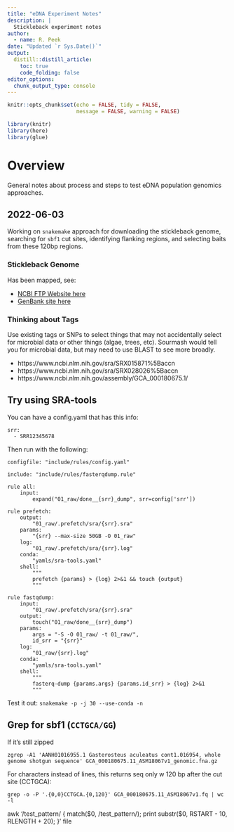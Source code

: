 ```yaml
---
title: "eDNA Experiment Notes"
description: |
  Stickleback experiment notes
author:
  - name: R. Peek 
date: "Updated `r Sys.Date()`"
output: 
  distill::distill_article:
    toc: true
    code_folding: false
editor_options: 
  chunk_output_type: console
---
```


```r
knitr::opts_chunk$set(echo = FALSE, tidy = FALSE,
                      message = FALSE, warning = FALSE)

library(knitr)
library(here)
library(glue)
```

# Overview

General notes about process and steps to test eDNA population genomics approaches.

## 2022-06-03

Working on `snakemake` approach for downloading the stickleback genome, searching for `sbf1` cut sites, identifying flanking regions, and selecting baits from these 120bp regions.

### Stickleback Genome

Has been mapped, see: 

 - [NCBI FTP Website here](https://ftp.ncbi.nlm.nih.gov/genomes/all/GCA/000/180/675/GCA_000180675.1_ASM18067v1/) 
 - [GenBank site here](https://www.ncbi.nlm.nih.gov/assembly/GCA_000180675.1/)


### Thinking about Tags

Use existing tags or SNPs to select things that may not accidentally select for microbial data or other things (algae, trees, etc). Sourmash would tell you for microbial data, but may need to use BLAST to see more broadly.

 - https://www.ncbi.nlm.nih.gov/sra/SRX015871%5Baccn
 - https://www.ncbi.nlm.nih.gov/sra/SRX028026%5Baccn
 - https://www.ncbi.nlm.nih.gov/assembly/GCA_000180675.1/
 
 
## Try using SRA-tools

You can have a config.yaml that has this info:
```
srr:
  - SRR12345678

```
Then run with the following:

```
configfile: "include/rules/config.yaml"
 
include: "include/rules/fasterqdump.rule"
 
rule all:
    input:
        expand("01_raw/done__{srr}_dump", srr=config['srr'])

rule prefetch:
    output:
        "01_raw/.prefetch/sra/{srr}.sra"
    params:
        "{srr} --max-size 50GB -O 01_raw"
    log:
        "01_raw/.prefetch/sra/{srr}.log"
    conda:
        "yamls/sra-tools.yaml"
    shell:
        """
        prefetch {params} > {log} 2>&1 && touch {output}
        """
 
rule fastqdump:
    input:
        "01_raw/.prefetch/sra/{srr}.sra"
    output:
        touch("01_raw/done__{srr}_dump")
    params:
        args = "-S -O 01_raw/ -t 01_raw/",
        id_srr = "{srr}"
    log:
        "01_raw/{srr}.log"
    conda:
        "yamls/sra-tools.yaml"
    shell:
        """
        fasterq-dump {params.args} {params.id_srr} > {log} 2>&1 
        """
```


Test it out: `snakemake -p -j 30 --use-conda -n`

## Grep for sbf1 (`CCTGCA/GG`)

If it's still zipped

`zgrep -A1 'AANH01016955.1 Gasterosteus aculeatus cont1.016954, whole genome shotgun sequence' GCA_000180675.11_ASM18067v1_genomic.fna.gz`

For characters instead of lines, this returns seq only w 120 bp after the cut site (CCTGCA):

```
grep -o -P '.{0,0}CCTGCA.{0,120}' GCA_000180675.11_ASM18067v1.fq | wc -l
```

awk '/test_pattern/ {
    match($0, /test_pattern/); print substr($0, RSTART - 10, RLENGTH + 20);
}' file
